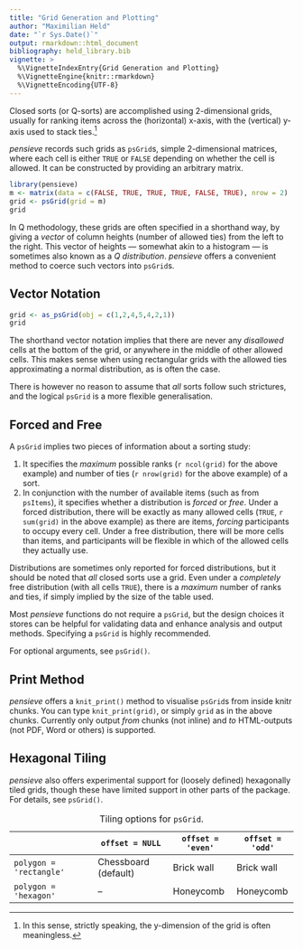 ```yaml
---
title: "Grid Generation and Plotting"
author: "Maximilian Held"
date: "`r Sys.Date()`"
output: rmarkdown::html_document
bibliography: held_library.bib
vignette: >
  %\VignetteIndexEntry{Grid Generation and Plotting}
  %\VignetteEngine{knitr::rmarkdown}
  %\VignetteEncoding{UTF-8}
---
```


Closed sorts (or Q-sorts) are accomplished using 2-dimensional grids, usually for ranking items across the (horizontal) x-axis, with the (vertical) y-axis used to stack ties.^[In this sense, strictly speaking, the y-dimension of the grid is often meaningless.]

*pensieve* records such grids as `psGrid`s, simple 2-dimensional matrices, where each cell is either `TRUE` or `FALSE` depending on whether the cell is allowed.
It can be constructed by providing an arbitrary matrix.

```r
library(pensieve)
m <- matrix(data = c(FALSE, TRUE, TRUE, TRUE, FALSE, TRUE), nrow = 2)
grid <- psGrid(grid = m)
grid
```

In Q methodology, these grids are often specified in a shorthand way, by giving a *vector* of column heights (number of allowed ties) from the left to the right.
This vector of heights --- somewhat akin to a histogram --- is sometimes also known as a *Q distribution*.
*pensieve* offers a convenient method to coerce such vectors into `psGrid`s.


## Vector Notation

```r
grid <- as_psGrid(obj = c(1,2,4,5,4,2,1))
grid
```

The shorthand vector notation implies that there are never any *disallowed* cells at the bottom of the grid, or anywhere in the middle of other allowed cells.
This makes sense when using rectangular grids with the allowed ties approximating a normal distribution, as is often the case.

There is however no reason to assume that *all* sorts follow such strictures, and the logical `psGrid` is a more flexible generalisation. 


## Forced and Free

A `psGrid` implies two pieces of information about a sorting study:

1. It specifies the *maximum* possible ranks (`r ncol(grid)` for the above example) and number of ties (`r nrow(grid)` for the above example) of a sort.
2. In conjunction with the number of available items (such as from `psItems`), it specifies whether a distribution is *forced* or *free*.
    Under a forced distribution, there will be exactly as many allowed cells (`TRUE`, `r sum(grid)` in the above example) as there are items, *forcing* participants to occupy every cell.
    Under a free distribution, there will be more cells than items, and participants will be flexible in which of the allowed cells they actually use.

Distributions are sometimes only reported for forced distributions, but it should be noted that *all* closed sorts use a grid.
Even under a *completely* free distribution (with all cells `TRUE`), there is a *maximum* number of ranks and ties, if simply implied by the size of the table used.

Most *pensieve* functions do not require a `psGrid`, but the design choices it stores can be helpful for validating data and enhance analysis and output methods.
Specifying a `psGrid` is highly recommended.

For optional arguments, see `psGrid()`.


## Print Method

*pensieve* offers a `knit_print()` method to visualise `psGrid`s from inside knitr chunks.
You can type `knit_print(grid)`, or simply `grid` as in the above chunks.
Currently only output *from* chunks (not inline) and *to* HTML-outputs (not PDF, Word or others) is supported.


## Hexagonal Tiling

*pensieve* also offers experimental support for (loosely defined) hexagonally tiled grids, though these have limited support in other parts of the package.
For details, see `psGrid()`.


|                         | `offset = NULL`      | `offset = 'even'` | `offset = 'odd'` |
|-------------------------|----------------------|-------------------|------------------|
| `polygon = 'rectangle'` | Chessboard (default) | Brick wall        | Brick wall       |
| `polygon = 'hexagon'`   | --                   | Honeycomb         | Honeycomb        |

Table:  Tiling options for `psGrid`.
